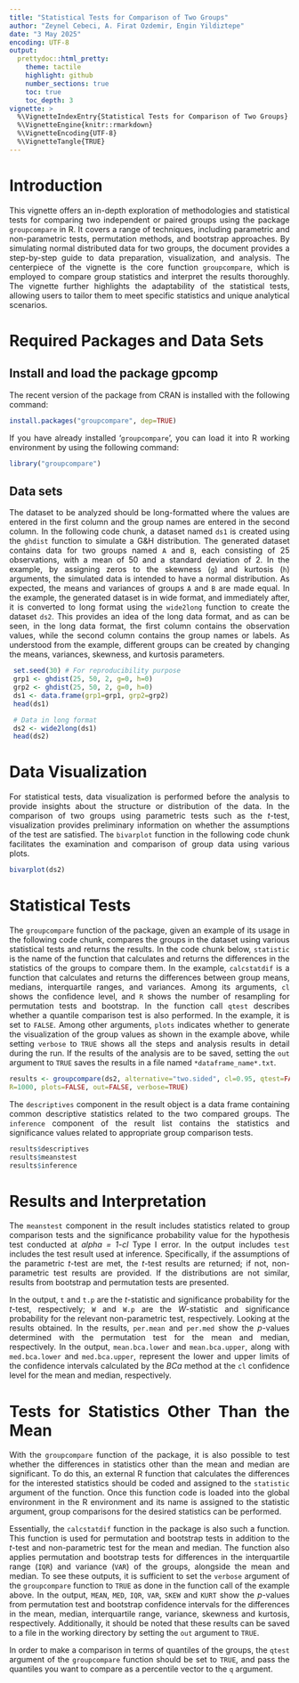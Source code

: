 ---
title: "Statistical Tests for Comparison of Two Groups"
author: "Zeynel Cebeci, A. Firat Ozdemir, Engin Yildiztepe"
date: "3 May 2025"
encoding: UTF-8
output:
  prettydoc::html_pretty:
    theme: tactile
    highlight: github
    number_sections: true
    toc: true             
    toc_depth: 3
vignette: >
  %\VignetteIndexEntry{Statistical Tests for Comparison of Two Groups}
  %\VignetteEngine{knitr::rmarkdown}
  %\VignetteEncoding{UTF-8}
  %\VignetteTangle{TRUE}
---
<style>
body{
text-align: justify}
</style>

# Introduction
This vignette offers an in-depth exploration of methodologies and statistical tests for comparing two independent or paired groups using the package `groupcompare` in R. It covers a range of techniques, including parametric and non-parametric tests, permutation methods, and bootstrap approaches. By simulating normal distributed data for two groups, the document provides a step-by-step guide to data preparation, visualization, and analysis. The centerpiece of the vignette is the core function `groupcompare`, which is employed to compare group statistics and interpret the results thoroughly. The vignette further highlights the adaptability of the statistical tests, allowing users to tailor them to meet specific statistics and unique analytical scenarios.

# Required Packages and Data Sets

## Install and load the package gpcomp
The recent version of the package from CRAN is installed with the following command:

```{r, eval=FALSE, message=FALSE, warning=FALSE}
install.packages("groupcompare", dep=TRUE)
```

If you have already installed '`groupcompare`', you can load it into R working environment by using the following command:

```{r, eval=TRUE, message=FALSE, warning=FALSE}
library("groupcompare")
```

## Data sets 
The dataset to be analyzed should be long-formatted where the values are entered in the first column and the group names are entered in the second column. In the following code chunk, a dataset named `ds1` is created using the `ghdist` function to simulate a G&H distribution. The generated dataset contains data for two groups named `A` and `B`, each consisting of 25 observations, with a mean of 50 and a standard deviation of 2. In the example, by assigning zeros to the skewness (`g`) and kurtosis (`h`) arguments, the simulated data is intended to have a normal distribution. As expected, the means and variances of groups `A` and `B` are made equal. In the example, the generated dataset is in wide format, and immediately after, it is converted to long format using the `wide2long` function to create the dataset `ds2`. This provides an idea of the long data format, and as can be seen, in the long data format, the first column contains the observation values, while the second column contains the group names or labels. As understood from the example, different groups can be created by changing the means, variances, skewness, and kurtosis parameters.

```{r, eval=TRUE, message=FALSE, warning=FALSE}
 set.seed(30) # For reproducibility purpose
 grp1 <- ghdist(25, 50, 2, g=0, h=0)
 grp2 <- ghdist(25, 50, 2, g=0, h=0)
 ds1 <- data.frame(grp1=grp1, grp2=grp2)
 head(ds1)

 # Data in long format
 ds2 <- wide2long(ds1)
 head(ds2)
```

# Data Visualization
For statistical tests, data visualization is performed before the analysis to provide insights about the structure or distribution of the data. In the comparison of two groups using parametric tests such as the *t*-test, visualization provides preliminary information on whether the assumptions of the test are satisfied. The `bivarplot` function in the following code chunk facilitates the examination and comparison of group data using various plots. 

```{r fig.width=8, fig.height=7}
bivarplot(ds2)
```

# Statistical Tests
The `groupcompare` function of the package, given an example of its usage in the following code chunk, compares the groups in the dataset using various statistical tests and returns the results. In the code chunk below, `statistic` is the name of the function that calculates and returns the differences in the statistics of the groups to compare them. In the example, `calcstatdif` is a function that calculates and returns the differences between group means, medians, interquartile ranges, and variances. Among its arguments, `cl` shows the confidence level, and `R` shows the number of resampling for permutation tests and bootstrap. In the function call `qtest` describes whether a quantile comparison test is also performed. In the example, it is set to `FALSE`. Among other arguments, `plots` indicates whether to generate the visualization of the group values as shown in the example above, while setting `verbose` to `TRUE` shows all the steps and analysis results in detail during the run. If the results of the analysis are to be saved, setting the `out` argument to `TRUE` saves the results in a file named `*dataframe_name*.txt`.

```{r, eval=TRUE, message=FALSE, warning=FALSE}
results <- groupcompare(ds2, alternative="two.sided", cl=0.95, qtest=FALSE, 
R=1000, plots=FALSE, out=FALSE, verbose=TRUE)
```

The `descriptives` component in the result object is a data frame containing common descriptive statistics related to the two compared groups. The `inference` component of the result list contains the statistics and significance values related to appropriate group comparison tests. 

```{r, eval=TRUE, message=FALSE, warning=FALSE}
results$descriptives
results$meanstest
results$inference
```

# Results and Interpretation
The `meanstest` component in the result includes statistics related to group comparison tests and the significance probability value for the hypothesis test conducted at _alpha = 1-cl_ Type I error. 
In the output includes `test` includes the test result used at inference. Specifically, if the assumptions of the parametric _t_-test are met, the _t_-test results are returned; if not, non-parametric test results are provided. If the distributions are not similar, results from bootstrap and permutation tests are presented.

In the output, `t` and `t.p` are the _t_-statistic and significance probability for the _t_-test, respectively; `W` and `W.p` are the _W_-statistic and significance probability for the relevant non-parametric test, respectively. Looking at the results obtained. In the results, `per.mean` and `per.med` show the _p_-values determined with the permutation test for the mean and median, respectively.  In the output, `mean.bca.lower` and `mean.bca.upper`, along with `med.bca.lower` and `med.bca.upper`, represent the lower and upper limits of the confidence intervals calculated by the _BCa_ method at the `cl` confidence level for the mean and median, respectively. 

# Tests for Statistics Other Than the Mean
With the `groupcompare` function of the package, it is also possible to test whether the differences in statistics other than the mean and median are significant. To do this, an external R function that calculates the differences for the interested statistics should be coded and assigned to the `statistic` argument of the function. Once this function code is loaded into the global environment in the R environment and its name is assigned to the statistic argument, group comparisons for the desired statistics can be performed.

Essentially, the `calcstatdif` function in the package is also such a function. This function is used for permutation and bootstrap tests in addition to the _t_-test and non-parametric test for the mean and median. The function also applies permutation and bootstrap tests for differences in the interquartile range (`IQR`) and variance (`VAR`) of the groups, alongside the mean and median. To see these outputs, it is sufficient to set the `verbose` argument of the `groupcompare` function to `TRUE` as done in the function call of the example above. In the output, `MEAN`, `MED`, `IQR`, `VAR`, `SKEW` and `KURT` show the _p_-values from permutation test and bootstrap confidence intervals for the differences in the mean, median, interquartile range, variance, skewness and kurtosis, respectively. Additionally, it should be noted that these results can be saved to a file in the working directory by setting the `out` argument to `TRUE`.

In order to make a comparison in terms of quantiles of the groups, the `qtest` argument of the `groupcompare` function should be set to `TRUE`, and pass the quantiles you want to compare as a percentile vector to the `q` argument.

